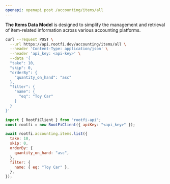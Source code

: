```yaml
---
openapi: openapi post /accounting/items/all
---
```


**The Items Data Model** is designed to simplify the management and retrieval of item-related information across various accounting platforms.

<RequestExample>

```bash cURL
curl --request POST \
  --url https://api.rootfi.dev/accounting/items/all \
  --header 'Content-Type: application/json' \
  --header 'api_key: <api-key>' \
  --data '{
  "take": 10,
  "skip": 0,
  "orderBy": {
    "quantity_on_hand": "asc"
  },
  "filter": {
    "name": {
      "eq": "Toy Car"
    }
  }
}'
```

```javascript NodeJS
import { RootFiClient } from "rootfi-api";
const rootfi = new RootFiClient({ apiKey: "<api_key>" });

await rootfi.accounting.items.list({
  take: 10,
  skip: 0,
  orderBy: {
    quantity_on_hand: "asc",
  },
  filter: {
    name: { eq: "Toy Car" },
  },
});
```

</RequestExample>
